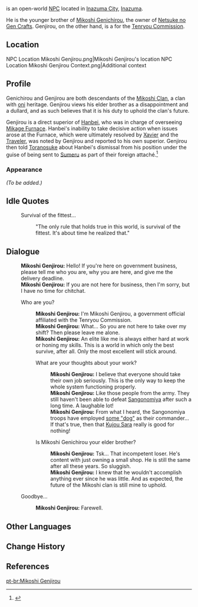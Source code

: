 {{Meta
<!-- REMOVE THIS TEMPLATE AFTER ADDING MISSING INFO -->
|missing_NPC_profile  = yes
}}
{{Character Infobox
|type             = Open-World NPC
|image            = NPC Mikoshi Genjirou.png
|region           = Inazuma
|location         = Inazuma
|affiliation      = Mikoshi Clan
|affiliation2     = Tenryou Commission
|title            = Yoriki
|ancestry         = [[Mikoshi Clan]]
|sibling          = Mikoshi Genichirou
}}
{{Lang|'''Mikoshi Genjirou'''|ja=御輿源次郎|ja_rm=Mikoshi Genjirou}} is an open-world [[NPC]] located in [[Inazuma City]], [[Inazuma]].

He is the younger brother of [[Mikoshi Genichirou]], the owner of [[Netsuke no Gen Crafts]]. Genjirou, on the other hand, is a {{w|yoriki}} for the [[Tenryou Commission]].

==Location==
<gallery>
NPC Location Mikoshi Genjirou.png|Mikoshi Genjirou's location
NPC Location Mikoshi Genjirou Context.png|Additional context
</gallery>

==Profile==
Genichirou and Genjirou are both descendants of the [[Mikoshi Clan]], a clan with [[oni]] heritage. Genjirou views his elder brother as a disappointment and a dullard, and as such believes that it is his duty to uphold the clan's future.

Genjirou is a direct superior of [[Hanbei]], who was in charge of overseeing [[Mikage Furnace]]. Hanbei's inability to take decisive action when issues arose at the Furnace, which were ultimately resolved by [[Xavier]] and the [[Traveler]], was noted by Genjirou and reported to his own superior. Genjirou then told [[Toranosuke]] about Hanbei's dismissal from his position under the guise of being sent to [[Sumeru]] as part of their foreign attaché.<ref>{{Ref/Quest|Tatara Tales: The Last Act}}</ref>

===Appearance===
''(To be added.)''

==Idle Quotes==
{{Dialogue Start}}
:{{DIcon|Idle}} Survival of the fittest...
::{{A|VO Mikoshi Genjirou 01.ogg}} "The only rule that holds true in this world, is survival of the fittest. It's about time he realized that."
{{Dialogue End}}

==Dialogue==
{{Dialogue Start}}
:'''Mikoshi Genjirou:''' Hello! If you're here on government business, please tell me who you are, why you are here, and give me the delivery deadline.
:'''Mikoshi Genjirou:''' If you are not here for business, then I'm sorry, but I have no time for chitchat.
:{{DIcon}} Who are you?
::'''Mikoshi Genjirou:''' I'm Mikoshi Genjirou, a government official affiliated with the Tenryou Commission.
::'''Mikoshi Genjirou:''' What... So you are not here to take over my shift? Then please leave me alone.
::'''Mikoshi Genjirou:''' An elite like me is always either hard at work or honing my skills. This is a world in which only the best survive, after all. Only the most excellent will stick around.
::{{DIcon}} What are your thoughts about your work?
:::'''Mikoshi Genjirou:''' I believe that everyone should take their own job seriously. This is the only way to keep the whole system functioning properly.
:::'''Mikoshi Genjirou:''' Like those people from the army. They still haven't been able to defeat [[Watatsumi Army|Sangonomiya]] after such a long time. A laughable lot!
:::'''Mikoshi Genjirou:''' From what I heard, the Sangonomiya troops have employed [[Gorou|some "dog"]] as their commander... If that's true, then that [[Kujou Sara]] really is good for nothing!
::{{DIcon}} Is Mikoshi Genichirou your elder brother?
:::'''Mikoshi Genjirou:''' Tsk... That incompetent loser. He's content with just owning a small shop. He is still the same after all these years. So sluggish.
:::'''Mikoshi Genjirou:''' I knew that he wouldn't accomplish anything ever since he was little. And as expected, the future of the Mikoshi clan is still mine to uphold.
:{{DIcon}} Goodbye...
::'''Mikoshi Genjirou:''' Farewell.
{{Dialogue End}}

==Other Languages==
{{Other Languages
|default_hidden = 1
|en      = Mikoshi Genjirou
|zhs     = 御舆源次郎
|zhs_rm  = Yùyú Yuáncìláng
|zht     = 御輿源次郎
|zht_rm  = Yùyú Yuáncìláng
|ja      = 御輿源次郎
|ja_rm   = Mikoshi Genjirou
|ko      = 미코시 겐지로
|es      = Mikoshi Genjirou
|fr      = Mikoshi Genjirou
|ru      = Микоси Гэндзиро
|th      = Mikoshi Genjirou
|vi      = Mikoshi Genjirou
|de      = Mikoshi Genjirou
|id      = Mikoshi Genjirou
|pt      = Mikoshi Genjirou
|tr      = Mikoshi Genjirou
|it      = Mikoshi Genjirou
}}

==Change History==
{{Change History|2.0}}

==References==
{{Reflist}}

[[pt-br:Mikoshi Genjirou]]